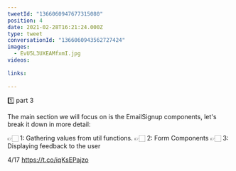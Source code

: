 ```yaml
---
tweetId: "1366060947677315080"
position: 4
date: 2021-02-28T16:21:24.000Z
type: tweet
conversationId: "1366060943562727424"
images:
  - EvU5L3UXEAMfxmI.jpg
videos:
  
links:
  
---
```

1️⃣  part 3

The main section we will focus on is the EmailSignup components, let's break it down in more detail:

👉🏻 1: Gathering values from util functions.
👉🏻 2: Form Components
👉🏻 3: Displaying feedback to the user

4/17 https://t.co/iqKsEPajzo
